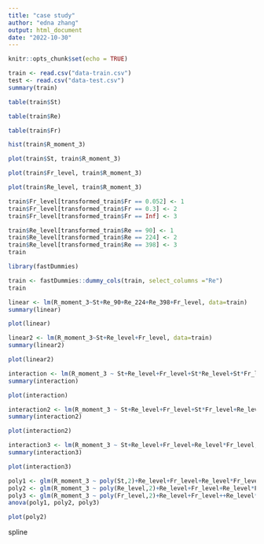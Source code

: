 ```yaml
---
title: "case study"
author: "edna zhang"
output: html_document
date: "2022-10-30"
---
```


```r
knitr::opts_chunk$set(echo = TRUE)
```

```r
train <- read.csv("data-train.csv")
test <- read.csv("data-test.csv")
summary(train)
```

```r
table(train$St)
```

```r
table(train$Re)
```

```r
table(train$Fr)
```

```r
hist(train$R_moment_3)
```
```r
plot(train$St, train$R_moment_3)
```
```r
plot(train$Fr_level, train$R_moment_3)
```
```r
plot(train$Re_level, train$R_moment_3)
```
```r
train$Fr_level[transformed_train$Fr == 0.052] <- 1
train$Fr_level[transformed_train$Fr == 0.3] <- 2
train$Fr_level[transformed_train$Fr == Inf] <- 3
```

```r
train$Re_level[transformed_train$Re == 90] <- 1
train$Re_level[transformed_train$Re == 224] <- 2
train$Re_level[transformed_train$Re == 398] <- 3
train
```

```r
library(fastDummies)
```

```r
train <- fastDummies::dummy_cols(train, select_columns ="Re")
train
```

```r
linear <- lm(R_moment_3~St+Re_90+Re_224+Re_398+Fr_level, data=train)
summary(linear)
```

```r
plot(linear)
```

```r
linear2 <- lm(R_moment_3~St+Re_level+Fr_level, data=train)
summary(linear2)
```

```r
plot(linear2)
```
```r
interaction <- lm(R_moment_3 ~ St+Re_level+Fr_level+St*Re_level+St*Fr_level+Re_level*Fr_level, data=train)
summary(interaction)
```

```r
plot(interaction)
```

```r
interaction2 <- lm(R_moment_3 ~ St+Re_level+Fr_level+St*Fr_level+Re_level*Fr_level, data=train)
summary(interaction2)
```

```r
plot(interaction2)
```


```r
interaction3 <- lm(R_moment_3 ~ St+Re_level+Fr_level+Re_level*Fr_level, data=train)
summary(interaction3)
```

```r
plot(interaction3)
```

```r
poly1 <- glm(R_moment_3 ~ poly(St,2)+Re_level+Fr_level+Re_level*Fr_level,data=train)
poly2 <- glm(R_moment_3 ~ poly(Re_level,2)+Re_level+Fr_level+Re_level*Fr_level,data=train)
poly3 <- glm(R_moment_3 ~ poly(Fr_level,2)+Re_level+Fr_level++Re_level*Fr_level,data=train)
anova(poly1, poly2, poly3)
```

```r
plot(poly2)
```

spline


